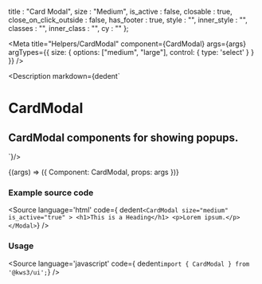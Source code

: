
  title : "Card Modal",
  size : "Medium",
  is_active : false,
  closable : true,
  close_on_click_outside : false,
  has_footer : true,
  style : "",
  inner_style : "",
  classes : "",
  inner_class : "",
  cy : ""
};

<Meta
  title="Helpers/CardModal"
  component={CardModal}
  args={args}
  argTypes={{
    size: {
      options: ["medium", "large"],
      control: { type: 'select' }
    }
  }}
/>

<Description markdown={dedent`
# CardModal
## CardModal components for showing popups.
`}/>

<Canvas>
  <Story
  name="CardModal"
  args={args}
  >
  {(args) => ({
    Component: CardModal,
    props: args
  })}
  </Story>
</Canvas>

<ArgsTable story="CardModal" />

### Example source code
<Source
  language='html'
  code={ dedent`
  <CardModal size="medium" is_active="true" >
    <h1>This is a Heading</h1>
    <p>Lorem ipsum.</p>
  </Modal>
  `}
/>

### Usage
<Source
  language='javascript'
  code={ dedent`import { CardModal } from '@kws3/ui';`}
/>